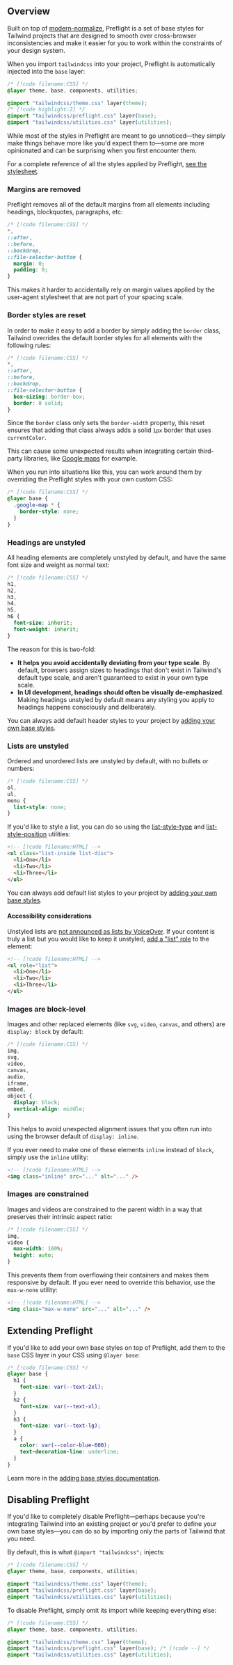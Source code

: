 
## Overview

Built on top of [modern-normalize](https://github.com/sindresorhus/modern-normalize), Preflight is a set of base styles for Tailwind projects that are designed to smooth over cross-browser inconsistencies and make it easier for you to work within the constraints of your design system.

When you import `tailwindcss` into your project, Preflight is automatically injected into the `base` layer:

```css
/* [!code filename:CSS] */
@layer theme, base, components, utilities;

@import "tailwindcss/theme.css" layer(theme);
/* [!code highlight:2] */
@import "tailwindcss/preflight.css" layer(base);
@import "tailwindcss/utilities.css" layer(utilities);
```

While most of the styles in Preflight are meant to go unnoticed—they simply make things behave more like you'd expect them to—some are more opinionated and can be surprising when you first encounter them.

For a complete reference of all the styles applied by Preflight, [see the stylesheet](https://github.com/tailwindlabs/tailwindcss/blob/main/packages/tailwindcss/preflight.css).

### Margins are removed

Preflight removes all of the default margins from all elements including headings, blockquotes, paragraphs, etc:

```css
/* [!code filename:CSS] */
*,
::after,
::before,
::backdrop,
::file-selector-button {
  margin: 0;
  padding: 0;
}
```

This makes it harder to accidentally rely on margin values applied by the user-agent stylesheet that are not part of your spacing scale.

### Border styles are reset

In order to make it easy to add a border by simply adding the `border` class, Tailwind overrides the default border styles for all elements with the following rules:

```css
/* [!code filename:CSS] */
*,
::after,
::before,
::backdrop,
::file-selector-button {
  box-sizing: border-box;
  border: 0 solid;
}
```

Since the `border` class only sets the `border-width` property, this reset ensures that adding that class always adds a solid `1px` border that uses `currentColor`.

This can cause some unexpected results when integrating certain third-party libraries, like [Google maps](https://github.com/tailwindlabs/tailwindcss/issues/484) for example.

When you run into situations like this, you can work around them by overriding the Preflight styles with your own custom CSS:

```css
/* [!code filename:CSS] */
@layer base {
  .google-map * {
    border-style: none;
  }
}
```

### Headings are unstyled

All heading elements are completely unstyled by default, and have the same font size and weight as normal text:

```css
/* [!code filename:CSS] */
h1,
h2,
h3,
h4,
h5,
h6 {
  font-size: inherit;
  font-weight: inherit;
}
```

The reason for this is two-fold:

- **It helps you avoid accidentally deviating from your type scale**. By default, browsers assign sizes to headings that don't exist in Tailwind's default type scale, and aren't guaranteed to exist in your own type scale.
- **In UI development, headings should often be visually de-emphasized**. Making headings unstyled by default means any styling you apply to headings happens consciously and deliberately.

You can always add default header styles to your project by [adding your own base styles](/docs/adding-custom-styles#adding-base-styles).

### Lists are unstyled

Ordered and unordered lists are unstyled by default, with no bullets or numbers:

```css
/* [!code filename:CSS] */
ol,
ul,
menu {
  list-style: none;
}
```

If you'd like to style a list, you can do so using the [list-style-type](/docs/list-style-type) and [list-style-position](/docs/list-style-position) utilities:

```html
<!-- [!code filename:HTML] -->
<ul class="list-inside list-disc">
  <li>One</li>
  <li>Two</li>
  <li>Three</li>
</ul>
```

You can always add default list styles to your project by [adding your own base styles](/docs/adding-custom-styles#adding-base-styles).

#### Accessibility considerations

Unstyled lists are [not announced as lists by VoiceOver](https://unfetteredthoughts.net/2017/09/26/voiceover-and-list-style-type-none/). If your content is truly a list but you would like to keep it unstyled, [add a "list" role](https://www.scottohara.me/blog/2019/01/12/lists-and-safari.html) to the element:

```html
<!-- [!code filename:HTML] -->
<ul role="list">
  <li>One</li>
  <li>Two</li>
  <li>Three</li>
</ul>
```

### Images are block-level

Images and other replaced elements (like `svg`, `video`, `canvas`, and others) are `display: block` by default:

```css
/* [!code filename:CSS] */
img,
svg,
video,
canvas,
audio,
iframe,
embed,
object {
  display: block;
  vertical-align: middle;
}
```

This helps to avoid unexpected alignment issues that you often run into using the browser default of `display: inline`.

If you ever need to make one of these elements `inline` instead of `block`, simply use the `inline` utility:

```html
<!-- [!code filename:HTML] -->
<img class="inline" src="..." alt="..." />
```

### Images are constrained

Images and videos are constrained to the parent width in a way that preserves their intrinsic aspect ratio:

```css
/* [!code filename:CSS] */
img,
video {
  max-width: 100%;
  height: auto;
}
```

This prevents them from overflowing their containers and makes them responsive by default. If you ever need to override this behavior, use the `max-w-none` utility:

```html
<!-- [!code filename:HTML] -->
<img class="max-w-none" src="..." alt="..." />
```

## Extending Preflight

If you'd like to add your own base styles on top of Preflight, add them to the `base` CSS layer in your CSS using `@layer base`:

```css
/* [!code filename:CSS] */
@layer base {
  h1 {
    font-size: var(--text-2xl);
  }
  h2 {
    font-size: var(--text-xl);
  }
  h3 {
    font-size: var(--text-lg);
  }
  a {
    color: var(--color-blue-600);
    text-decoration-line: underline;
  }
}
```

Learn more in the [adding base styles documentation](/docs/adding-custom-styles#adding-base-styles).

## Disabling Preflight

If you'd like to completely disable Preflight—perhaps because you're integrating Tailwind into an existing project or you'd prefer to define your own base styles—you can do so by importing only the parts of Tailwind that you need.

By default, this is what `@import "tailwindcss";` injects:

```css
/* [!code filename:CSS] */
@layer theme, base, components, utilities;

@import "tailwindcss/theme.css" layer(theme);
@import "tailwindcss/preflight.css" layer(base);
@import "tailwindcss/utilities.css" layer(utilities);
```

To disable Preflight, simply omit its import while keeping everything else:

```css
/* [!code filename:CSS] */
@layer theme, base, components, utilities;

@import "tailwindcss/theme.css" layer(theme);
@import "tailwindcss/preflight.css" layer(base); /* [!code --] */
@import "tailwindcss/utilities.css" layer(utilities);
```
